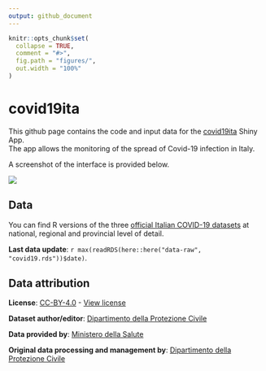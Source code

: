 ```yaml
---
output: github_document
---
```


<!-- README.md is generated from README.Rmd. Please edit that file -->

```r
knitr::opts_chunk$set(
  collapse = TRUE,
  comment = "#>",
  fig.path = "figures/",
  out.width = "100%"
)
```


# covid19ita

This github page contains the code and input data for the [covid19ita](https://sgeremia.shinyapps.io/covid19ita/) Shiny App.   
The app allows the monitoring of the spread of Covid-19 infection in Italy.

A screenshot of the interface is provided below.

![](figures/app-interface.png)

## Data

You can find R versions of the three [official Italian COVID-19
datasets](https://github.com/pcm-dpc/COVID-19/) at national, regional
and provincial level of detail.

**Last data update**:
`r max(readRDS(here::here("data-raw", "covid19.rds"))$date)`.

## Data attribution

**License**:
[CC-BY-4.0](https://creativecommons.org/licenses/by/4.0/deed.en) -
[View
license](https://github.com/pcm-dpc/COVID-19/blob/master/LICENSE)

**Dataset author/editor**: [Dipartimento della
Protezione Civile](http://www.protezionecivile.it/)

**Data provided by**: [Ministero della
Salute](http://www.salute.gov.it/)

**Original data processing and management by**: [Dipartimento della Protezione
Civile](http://www.protezionecivile.it/)


